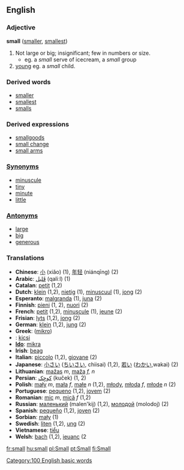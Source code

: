 ==English==

=== Adjective ===
'''small''' ([[smaller]], [[smallest]])
#Not large or big; insignificant; few in numbers or size.
#*eg. a ''small'' serve of icecream, a ''small'' group
#[[young]] eg. a ''small'' child.

===Derived words===
*[[smaller]]
*[[smallest]]
*[[smalls]]
===Derived expressions===
*[[smallgoods]]
*[[small change]]
*[[small arms]]

===[[Synonym]]s===
*[[minuscule]]
*[[tiny]]
*[[minute]]
*[[little]]

===[[Antonym]]s===
*[[large]]
*[[big]]
*[[generous]]

=== Translations ===
*'''Chinese''': [[小]] (xiǎo) (1), [[年轻]] (niánqīng) (2)
*'''Arabic''':  [[قَليل]] (qaliːl) (1)
*'''Catalan''': [[petit]] (1,2)
*'''Dutch''': [[klein]] (1,2), [[nietig]] (1), [[minuscuul]] (1), [[jong]] (2)
*'''Esperanto''': [[malgranda]] (1), [[juna]] (2)
*'''Finnish''': [[pieni]] (1, 2), [[nuori]] (2)
*'''French''': [[petit]] (1,2), [[minuscule]] (1), [[jeune]] (2)
*'''Frisian''': [[lyts]] (1,2), [[jong]] (2)
*'''German''': [[klein]] (1,2), [[jung]] (2)
*'''Greek''': ([[mikro]])
*'''{{hu}}''': [[kicsi]]
*'''[[Ido]]''': [[mikra]]
*'''Irish''': [[beag]]
*'''Italian''': [[piccolo]] (1,2), [[giovane]] (2)
*'''Japanese''': [[小さい]] ([[ちいさい]], chiisai) (1,2), [[若い]] ([[わかい]],wakai) (2)
*'''Lithuanian''': [[mažas]] ''m'', [[maža]] ''f, n''
*'''Persian''':  [[كوچِک]] (kuček) (1, 2)
*'''Polish''': [[mały]] ''m'', [[mała]] ''f'', [[małe]] ''n'' (1,2), [[młody]], [[młoda]] ''f'', [[młode]] ''n'' (2)
*'''Portuguese''': [[pequeno]] (1,2), [[jovem]] (2)
*'''Romanian''': [[mic]] ''m'', [[mică]] ''f'' (1,2)
*'''Russian''': [[маленький]] (malen'kij) (1,2), [[молодой]] (molodoj) (2)
*'''Spanish''': [[pequeño]] (1,2), [[joven]] (2)
*'''Sorbian''': [[mały]] (1)
*'''Swedish''': [[liten]] (1,2), [[ung]] (2)
*'''Vietnamese''': [[tiểu]]
*'''Welsh''': [[bach]] (1,2), [[ieuanc]] (2

[[Category:100 English basic words]]

[[fr:small]]
[[hu:small]]
[[pl:Small]]
[[pt:Small]]
[[fi:Small]]